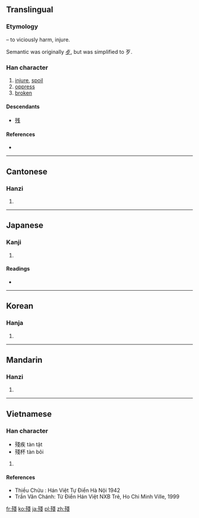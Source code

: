 {{also|残}}
==Translingual==
{{ja-forms|[[残]]|[[残]]|殘}}

===Etymology===
{{Han compound|歹|t1=vicious, bones|戔|ls=psc|c1=s|c2=p}} – to viciously harm, injure.

Semantic was originally [[歺]], but was simplified to 歹.

===Han character===
{{Han char|rn=78|rad=歹|as=08|sn=12|four=1325<sub>3</sub>|canj=一弓戈戈 (MNII)}}

# [[injure]], [[spoil]]
# [[oppress]]
# [[broken]]

====Descendants====
* [[残]]

====References====
* {{Han ref|kx=0581.370|dkj=16506|dj=0974.060|hdz=21389.040|uh=6B98|ud=27544|bh=B4DD|bd=46301}}

----

==Cantonese==

===Hanzi===
{{yue-hanzi|jyut=|y=chaan4, chaan1|sim=残}}

# {{defn|Cantonese|sort=歹08}}

----

==Japanese==

===Kanji===
{{ja-kanji|grade=|rs=歹08}}

# {{defn|Japanese|sort=歹08}}

====Readings====
* {{ja-readings|on=[[ざん]] (zan), [[さん]] (san)|kun=[[のこる]] (nokoru)}}

----

==Korean==

===Hanja===
{{ko-hanja|hangeul=[[잔]]|eumhun=|rv=jan|mr=chan|y=can}}

# {{defn|Korean|sort=歹08}}

----

==Mandarin==

===Hanzi===
{{cmn-hanzi|sim=残|pin=[[cán]] ([[can2]])|wg=ts'an<sup>2</sup>}}

# {{defn|Mandarin|sort=歹08}}

----

==Vietnamese==

===Han character===
{{vi-hantu|[[tàn]]|rs=歹08}}
* 殘疾 tàn tật
* 殘杯 tàn bôi

# {{defn|Vietnamese|sort=歹08}}

====References====
* Thiều Chửu : Hán Việt Tự Điển  Hà Nội 1942
* Trần Văn Chánh: Từ Điển Hán Việt NXB Trẻ, Ho Chi Minh Ville, 1999

[[fr:殘]]
[[ko:殘]]
[[ja:殘]]
[[pl:殘]]
[[zh:殘]]